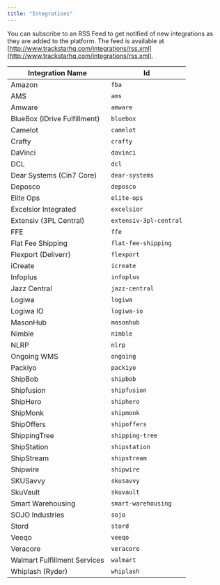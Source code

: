 ```yaml
---
title: "Integrations"
---
```


You can subscribe to an RSS Feed to get notified of new integrations as they are added to the platform. The feed is available at [http://www.trackstarhq.com/integrations/rss.xml](http://www.trackstarhq.com/integrations/rss.xml).

| Integration Name   | Id          |
|--------------------|-------------------|
| Amazon             | `fba`             |
| AMS                | `ams`             |
| Amware             | `amware`          |
| BlueBox (IDrive Fulfillment) | `bluebox` |
| Camelot            | `camelot`         |
| Crafty             | `crafty`         |
| DaVinci            | `davinci`         |
| DCL                | `dcl`             |
| Dear Systems (Cin7 Core) | `dear-systems` |
| Deposco            | `deposco`         |
| Elite Ops          | `elite-ops`       |
| Excelsior Integrated | `excelsior` |
| Extensiv (3PL Central) | `extensiv-3pl-central` |
| FFE                | `ffe`             |
| Flat Fee Shipping  | `flat-fee-shipping` |
| Flexport (Deliverr) | `flexport`        |
| iCreate            | `icreate`         |
| Infoplus           | `infoplus`        |
| Jazz Central       | `jazz-central`    |
| Logiwa             | `logiwa`          |
| Logiwa IO          | `logiwa-io`       |
| MasonHub           | `masonhub`        |
| Nimble             | `nimble`          |
| NLRP               | `nlrp`            |
| Ongoing WMS        | `ongoing`         |
| Packiyo            | `packiyo`         |
| ShipBob            | `shipbob`         |
| Shipfusion         | `shipfusion`      |
| ShipHero           | `shiphero`        |
| ShipMonk           | `shipmonk`        |
| ShipOffers         | `shipoffers`      |
| ShippingTree       | `shipping-tree`   |
| ShipStation        | `shipstation`     |
| ShipStream         | `shipstream`      |
| Shipwire           | `shipwire`        |
| SKUSavvy           | `skusavvy`        |
| SkuVault           | `skuvault`        |
| Smart Warehousing  | `smart-warehousing` |
| SOJO Industries    | `sojo`            |
| Stord              | `stord`           |
| Veeqo              | `veeqo`           |
| Veracore           | `veracore`        |
| Walmart Fulfillment Services | `walmart` |
| Whiplash (Ryder)   | `whiplash`        |

